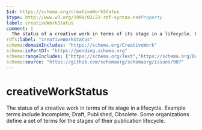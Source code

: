 ```yaml
---
$id: https://schema.org/creativeWorkStatus
$type: http://www.w3.org/1999/02/22-rdf-syntax-ns#Property
label: creativeWorkStatus
comment: |
  The status of a creative work in terms of its stage in a lifecycle. Example terms include Incomplete, Draft, Published, Obsolete. Some organizations define a set of terms for the stages of their publication lifecycle.
rdfs:label: "creativeWorkStatus"
schema:domainIncludes: "https://schema.org/CreativeWork"
schema:isPartOf: "https://pending.schema.org"
schema:rangeIncludes: ["https://schema.org/Text","https://schema.org/DefinedTerm"]
schema:source: "https://github.com/schemaorg/schemaorg/issues/987"
---
```


# creativeWorkStatus

The status of a creative work in terms of its stage in a lifecycle. Example terms include Incomplete, Draft, Published, Obsolete. Some organizations define a set of terms for the stages of their publication lifecycle.

